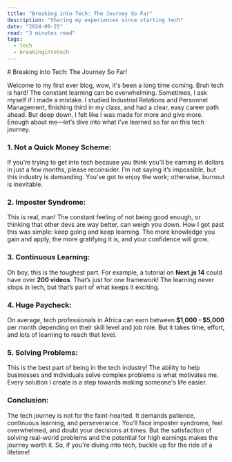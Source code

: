 ```yaml
---
title: "Breaking into Tech: The Journey So Far"
description: "Sharing my experiences since starting tech"
date: "2024-09-25"
read: "3 minutes read"
tags:
  - tech
  - breakingintotech
---
```



<div className="prose dark:prose-invert"> 
# Breaking into Tech: The Journey So Far!

Welcome to my first ever blog, wow, it's been a long time coming. Bruh tech is hard! The constant learning can be overwhelming. Sometimes, I ask myself if I made a mistake. I studied Industrial Relations and Personnel Management, finishing third in my class, and had a clear, easy career path ahead. But deep down, I felt like I was made for more and give more. Enough about me—let’s dive into what I’ve learned so far on this tech journey.

### 1. Not a Quick Money Scheme:
If you’re trying to get into tech because you think you’ll be earning in dollars in just a few months, please reconsider. I’m not saying it’s impossible, but this industry is demanding. You’ve got to enjoy the work; otherwise, burnout is inevitable.

### 2. Imposter Syndrome:
This is real, man! The constant feeling of not being good enough, or thinking that other devs are way better, can weigh you down. How I got past this was simple: keep going and keep learning. The more knowledge you gain and apply, the more gratifying it is, and your confidence will grow.

### 3. Continuous Learning:
Oh boy, this is the toughest part. For example, a tutorial on **Next.js 14** could have over **200 videos**. That’s just for one framework! The learning never stops in tech, but that’s part of what keeps it exciting.

### 4. Huge Paycheck:
On average, tech professionals in Africa can earn between **$1,000 - $5,000** per month depending on their skill level and job role. But it takes time, effort, and lots of learning to reach that level.

### 5. Solving Problems:
This is the best part of being in the tech industry! The ability to help businesses and individuals solve complex problems is what motivates me. Every solution I create is a step towards making someone's life easier.

### Conclusion:
The tech journey is not for the faint-hearted. It demands patience, continuous learning, and perseverance. You’ll face imposter syndrome, feel overwhelmed, and doubt your decisions at times. But the satisfaction of solving real-world problems and the potential for high earnings makes the journey worth it. So, if you're diving into tech, buckle up for the ride of a lifetime!
</div>
